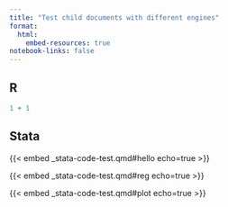 ```yaml
---
title: "Test child documents with different engines"
format:
  html:
    embed-resources: true
notebook-links: false
---
```


::: {.panel-tabset}
## R

```r
1 + 1
```

## Stata

{{< embed _stata-code-test.qmd#hello echo=true >}}

{{< embed _stata-code-test.qmd#reg echo=true >}}

{{< embed _stata-code-test.qmd#plot echo=true >}}

:::

